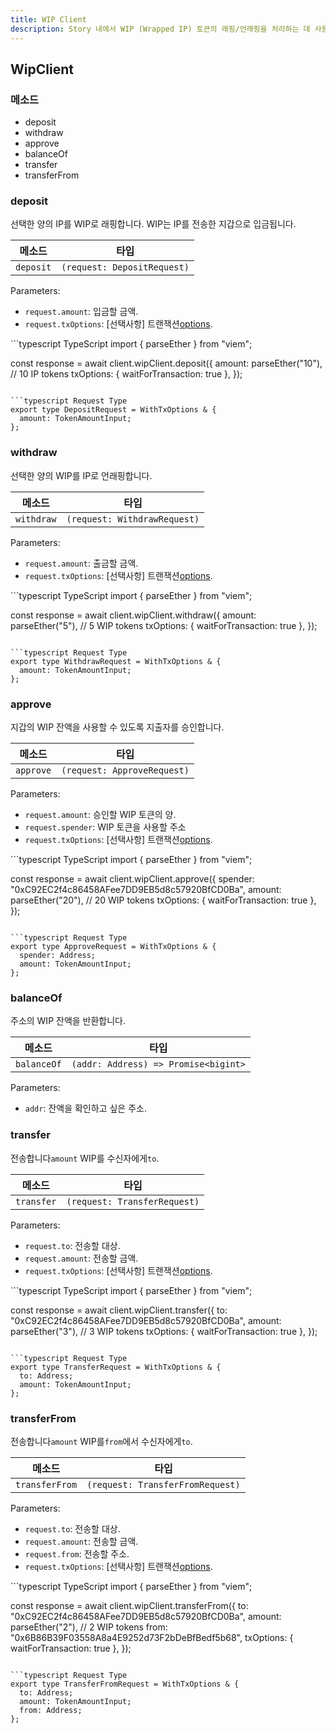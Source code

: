 ```yaml
---
title: WIP Client
description: Story 내에서 WIP (Wrapped IP) 토큰의 래핑/언래핑을 처리하는 데 사용됩니다.
---
```


## WipClient

### 메소드

* deposit
* withdraw
* approve
* balanceOf
* transfer
* transferFrom

### deposit

선택한 양의 IP를 WIP로 래핑합니다. WIP는 IP를 전송한 지갑으로 입금됩니다.

| 메소드       | 타입                          |
| --------- | --------------------------- |
| `deposit` | `(request: DepositRequest)` |

Parameters:

* `request.amount`: 입금할 금액.
* `request.txOptions`: \[선택사항] 트랜잭션[options](https://github.com/storyprotocol/sdk/blob/main/packages/core-sdk/src/types/options.ts).

<CodeGroup>
  ```typescript TypeScript
  import { parseEther } from "viem";

  const response = await client.wipClient.deposit({
    amount: parseEther("10"), // 10 IP tokens
    txOptions: { waitForTransaction: true },
  });
  ```

  ```typescript Request Type
  export type DepositRequest = WithTxOptions & {
    amount: TokenAmountInput;
  };
  ```
</CodeGroup>

### withdraw

선택한 양의 WIP를 IP로 언래핑합니다.

| 메소드        | 타입                           |
| ---------- | ---------------------------- |
| `withdraw` | `(request: WithdrawRequest)` |

Parameters:

* `request.amount`: 출금할 금액.
* `request.txOptions`: \[선택사항] 트랜잭션[options](https://github.com/storyprotocol/sdk/blob/main/packages/core-sdk/src/types/options.ts).

<CodeGroup>
  ```typescript TypeScript
  import { parseEther } from "viem";

  const response = await client.wipClient.withdraw({
    amount: parseEther("5"), // 5 WIP tokens
    txOptions: { waitForTransaction: true },
  });
  ```

  ```typescript Request Type
  export type WithdrawRequest = WithTxOptions & {
    amount: TokenAmountInput;
  };
  ```
</CodeGroup>

### approve

지갑의 WIP 잔액을 사용할 수 있도록 지출자를 승인합니다.

| 메소드       | 타입                          |
| --------- | --------------------------- |
| `approve` | `(request: ApproveRequest)` |

Parameters:

* `request.amount`: 승인할 WIP 토큰의 양.
* `request.spender`: WIP 토큰을 사용할 주소
* `request.txOptions`: \[선택사항] 트랜잭션[options](https://github.com/storyprotocol/sdk/blob/main/packages/core-sdk/src/types/options.ts).

<CodeGroup>
  ```typescript TypeScript
  import { parseEther } from "viem";

  const response = await client.wipClient.approve({
    spender: "0xC92EC2f4c86458AFee7DD9EB5d8c57920BfCD0Ba",
    amount: parseEther("20"), // 20 WIP tokens
    txOptions: { waitForTransaction: true },
  });
  ```

  ```typescript Request Type
  export type ApproveRequest = WithTxOptions & {
    spender: Address;
    amount: TokenAmountInput;
  };
  ```
</CodeGroup>

### balanceOf

주소의 WIP 잔액을 반환합니다.

| 메소드         | 타입                                   |
| ----------- | ------------------------------------ |
| `balanceOf` | `(addr: Address) => Promise<bigint>` |

Parameters:

* `addr`: 잔액을 확인하고 싶은 주소.

### transfer

전송합니다`amount` WIP를 수신자에게`to`.

| 메소드        | 타입                           |
| ---------- | ---------------------------- |
| `transfer` | `(request: TransferRequest)` |

Parameters:

* `request.to`: 전송할 대상.
* `request.amount`: 전송할 금액.
* `request.txOptions`: \[선택사항] 트랜잭션[options](https://github.com/storyprotocol/sdk/blob/main/packages/core-sdk/src/types/options.ts).

<CodeGroup>
  ```typescript TypeScript
  import { parseEther } from "viem";

  const response = await client.wipClient.transfer({
    to: "0xC92EC2f4c86458AFee7DD9EB5d8c57920BfCD0Ba",
    amount: parseEther("3"), // 3 WIP tokens
    txOptions: { waitForTransaction: true },
  });
  ```

  ```typescript Request Type
  export type TransferRequest = WithTxOptions & {
    to: Address;
    amount: TokenAmountInput;
  };
  ```
</CodeGroup>

### transferFrom

전송합니다`amount` WIP를`from`에서 수신자에게`to`.

| 메소드            | 타입                               |
| -------------- | -------------------------------- |
| `transferFrom` | `(request: TransferFromRequest)` |

Parameters:

* `request.to`: 전송할 대상.
* `request.amount`: 전송할 금액.
* `request.from`: 전송할 주소.
* `request.txOptions`: \[선택사항] 트랜잭션[options](https://github.com/storyprotocol/sdk/blob/main/packages/core-sdk/src/types/options.ts).

<CodeGroup>
  ```typescript TypeScript
  import { parseEther } from "viem";

  const response = await client.wipClient.transferFrom({
    to: "0xC92EC2f4c86458AFee7DD9EB5d8c57920BfCD0Ba",
    amount: parseEther("2"), // 2 WIP tokens
    from: "0x6B86B39F03558A8a4E9252d73F2bDeBfBedf5b68",
    txOptions: { waitForTransaction: true },
  });
  ```

  ```typescript Request Type
  export type TransferFromRequest = WithTxOptions & {
    to: Address;
    amount: TokenAmountInput;
    from: Address;
  };
  ```
</CodeGroup>
